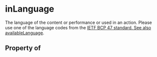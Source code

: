   

# inLanguage

The language of the content or performance or used in an action. Please use one of the language codes from the <a href="http://tools.ietf.org/html/bcp47">IETF BCP 47 standard</Link>. See also <Link href="/availableLanguage">availableLanguage</a>.

## Property of




